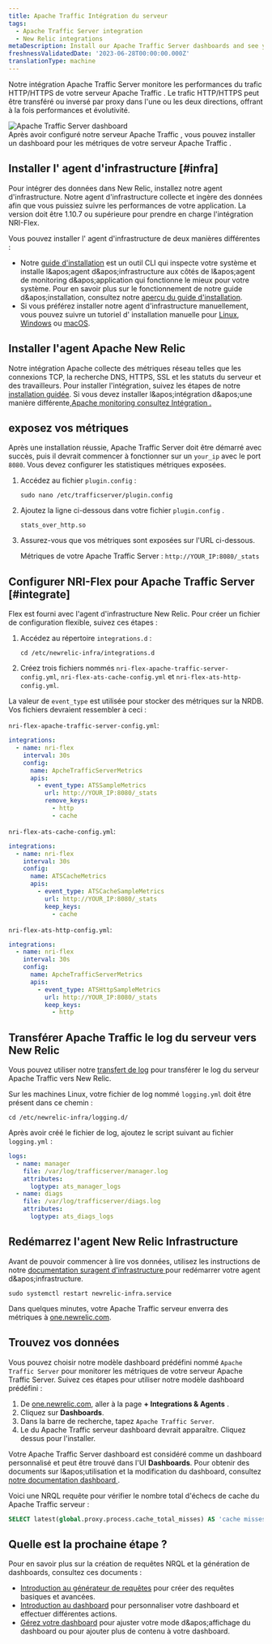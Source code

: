 ```yaml
---
title: Apache Traffic Intégration du serveur
tags:
  - Apache Traffic Server integration
  - New Relic integrations
metaDescription: Install our Apache Traffic Server dashboards and see your Apache Traffic Server  data in New Relic.
freshnessValidatedDate: '2023-06-28T00:00:00.000Z'
translationType: machine
---
```


Notre intégration Apache Traffic Server monitore les performances du trafic HTTP/HTTPS de votre serveur Apache Traffic . Le trafic HTTP/HTTPS peut être transféré ou inversé par proxy dans l&apos;une ou les deux directions, offrant à la fois performances et évolutivité.

<img title="Apache Traffic Server dashboard" alt="Apache Traffic Server dashboard" src="/images/infrastructure_screenshot-full_apache-traffic-server-dashboard.webp" />

<figcaption>
  Après avoir configuré notre serveur Apache Traffic , vous pouvez installer un dashboard pour les métriques de votre serveur Apache Traffic .
</figcaption>

## Installer l&apos; agent d&apos;infrastructure [#infra]

Pour intégrer des données dans New Relic, installez notre agent d&apos;infrastructure. Notre agent d&apos;infrastructure collecte et ingère des données afin que vous puissiez suivre les performances de votre application. La version doit être 1.10.7 ou supérieure pour prendre en charge l&apos;intégration NRI-Flex.

Vous pouvez installer l&apos; agent d&apos;infrastructure de deux manières différentes :

* Notre [guide d&apos;installation](https://one.newrelic.com/nr1-core?state=4f81feab-35f7-e97e-9903-52510f8542bd) est un outil CLI qui inspecte votre système et installe l&amp;apos;agent d&amp;apos;infrastructure aux côtés de l&amp;apos;agent de monitoring d&amp;apos;application qui fonctionne le mieux pour votre système. Pour en savoir plus sur le fonctionnement de notre guide d&amp;apos;installation, consultez notre [aperçu du guide d&apos;installation](/docs/infrastructure/host-integrations/installation/new-relic-guided-install-overview).
* Si vous préférez installer notre agent d&apos;infrastructure manuellement, vous pouvez suivre un tutoriel d&apos; installation manuelle pour [Linux](/docs/infrastructure/install-infrastructure-agent/linux-installation/install-infrastructure-monitoring-agent-linux), [Windows](/docs/infrastructure/install-infrastructure-agent/windows-installation/install-infrastructure-monitoring-agent-windows/) ou [macOS](/docs/infrastructure/install-infrastructure-agent/macos-installation/install-infrastructure-monitoring-agent-macos/).

## Installer l&apos;agent Apache New Relic

Notre intégration Apache collecte des métriques réseau telles que les connexions TCP, la recherche DNS, HTTPS, SSL et les statuts du serveur et des travailleurs. Pour installer l&apos;intégration, suivez les étapes de notre [installation guidée](https://one.newrelic.com/launcher/nr1-core.explorer?pane=eyJuZXJkbGV0SWQiOiJucjEtY29yZS5saXN0aW5nIn0=&cards%5B0%5D=eyJuZXJkbGV0SWQiOiJucjEtaW5zdGFsbC1uZXdyZWxpYy5ucjEtaW5zdGFsbC1uZXdyZWxpYyIsInBhdGgiOiJvaGkiLCJyZWNpcGVOYW1lIjoiYXBhY2hlLW9wZW4tc291cmNlLWludGVncmF0aW9uIiwiYWN0aXZlQ29tcG9uZW50IjoiVlRTT0NvbW1hbmQiLCJhY3RpdmVFbnZpcm9ubWVudCI6ImFwYWNoZS1vcGVuLXNvdXJjZS1pbnRlZ3JhdGlvbiJ9). Si vous devez installer l&amp;apos;intégration d&amp;apos;une manière différente,[Apache monitoring consultez Intégration .](/docs/infrastructure/host-integrations/host-integrations-list/apache-monitoring-integration/)

## exposez vos métriques

Après une installation réussie, Apache Traffic Server doit être démarré avec succès, puis il devrait commencer à fonctionner sur un `your_ip` avec le port `8080`. Vous devez configurer les statistiques métriques exposées.

1. Accédez au fichier `plugin.config` :

   ```shell
   sudo nano /etc/trafficserver/plugin.config
   ```

2. Ajoutez la ligne ci-dessous dans votre fichier `plugin.config` .

   ```
   stats_over_http.so
   ```

3. Assurez-vous que vos métriques sont exposées sur l&apos;URL ci-dessous.

   Métriques de votre Apache Traffic Server : `http://YOUR_IP:8080/_stats`

## Configurer NRI-Flex pour Apache Traffic Server [#integrate]

Flex est fourni avec l&apos;agent d&apos;infrastructure New Relic. Pour créer un fichier de configuration flexible, suivez ces étapes :

1. Accédez au répertoire `integrations.d` :

   ```shell
   cd /etc/newrelic-infra/integrations.d
   ```

2. Créez trois fichiers nommés `nri-flex-apache-traffic-server-config.yml`, `nri-flex-ats-cache-config.yml` et `nri-flex-ats-http-config.yml`.

La valeur de `event_type` est utilisée pour stocker des métriques sur la NRDB. Vos fichiers devraient ressembler à ceci :

`nri-flex-apache-traffic-server-config.yml`:

```yml
integrations:
  - name: nri-flex
    interval: 30s
    config:
      name: ApcheTrafficServerMetrics
      apis:
        - event_type: ATSSampleMetrics
          url: http://YOUR_IP:8080/_stats 
          remove_keys:
            - http
            - cache
```

`nri-flex-ats-cache-config.yml`:

```yml
integrations:
  - name: nri-flex
    interval: 30s
    config:
      name: ATSCacheMetrics
      apis:
        - event_type: ATSCacheSampleMetrics
          url: http://YOUR_IP:8080/_stats 
          keep_keys:
          	- cache
```

`nri-flex-ats-http-config.yml`:

```yml
integrations:
  - name: nri-flex
    interval: 30s
    config:
      name: ApcheTrafficServerMetrics
      apis:
        - event_type: ATSHttpSampleMetrics
          url: http://YOUR_IP:8080/_stats 
          keep_keys:
          	- http
```

## Transférer Apache Traffic le log du serveur vers New Relic

Vous pouvez utiliser notre [transfert de log](/docs/logs/forward-logs/forward-your-logs-using-infrastructure-agent/) pour transférer le log du serveur Apache Traffic vers New Relic.

Sur les machines Linux, votre fichier de log nommé `logging.yml` doit être présent dans ce chemin :

```shell
cd /etc/newrelic-infra/logging.d/
```

Après avoir créé le fichier de log, ajoutez le script suivant au fichier `logging.yml` :

```yml
logs:
  - name: manager
    file: /var/log/trafficserver/manager.log
    attributes:
      logtype: ats_manager_logs
  - name: diags
    file: /var/log/trafficserver/diags.log
    attributes:
      logtype: ats_diags_logs 
```

## Redémarrez l&apos;agent New Relic Infrastructure

Avant de pouvoir commencer à lire vos données, utilisez les instructions de notre [documentation suragent d&apos;infrastructure ](/docs/infrastructure/install-infrastructure-agent/manage-your-agent/start-stop-restart-infrastructure-agent/)pour redémarrer votre agent d&amp;apos;infrastructure.

```shell
sudo systemctl restart newrelic-infra.service
```

Dans quelques minutes, votre Apache Traffic serveur enverra des métriques à [one.newrelic.com](https://one.newrelic.com).

## Trouvez vos données

Vous pouvez choisir notre modèle dashboard prédéfini nommé `Apache Traffic Server` pour monitorer les métriques de votre serveur Apache Traffic Server. Suivez ces étapes pour utiliser notre modèle dashboard prédéfini :

1. De [one.newrelic.com](https://one.newrelic.com), aller à la page <DNT>**+ Integrations &amp; Agents**</DNT> .
2. Cliquez sur <DNT>**Dashboards**</DNT>.
3. Dans la barre de recherche, tapez `Apache Traffic Server`.
4. Le du Apache Traffic serveur dashboard devrait apparaître. Cliquez dessus pour l&apos;installer.

Votre Apache Traffic Server dashboard est considéré comme un dashboard personnalisé et peut être trouvé dans l&apos;UI <DNT>**Dashboards**</DNT>. Pour obtenir des documents sur l&amp;apos;utilisation et la modification du dashboard, consultez [notre documentation dashboard ](/docs/query-your-data/explore-query-data/dashboards/introduction-dashboards).

Voici une NRQL requête pour vérifier le nombre total d&apos;échecs de cache du Apache Traffic serveur :

```sql
SELECT latest(global.proxy.process.cache_total_misses) AS 'cache misses' FROM ATSCacheSampleMetrics
```

## Quelle est la prochaine étape ?

Pour en savoir plus sur la création de requêtes NRQL et la génération de dashboards, consultez ces documents :

* [Introduction au générateur de requêtes](/docs/query-your-data/explore-query-data/query-builder/introduction-query-builder) pour créer des requêtes basiques et avancées.
* [Introduction au dashboard](/docs/query-your-data/explore-query-data/dashboards/introduction-dashboards) pour personnaliser votre dashboard et effectuer différentes actions.
* [Gérez votre dashboard](/docs/query-your-data/explore-query-data/dashboards/manage-your-dashboard) pour ajuster votre mode d&amp;apos;affichage du dashboard ou pour ajouter plus de contenu à votre dashboard.